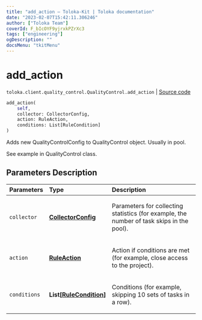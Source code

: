 ```yaml
---
title: "add_action — Toloka-Kit | Toloka documentation"
date: "2023-02-07T15:42:11.306246"
author: ["Toloka Team"]
coverId: F_bIcOYF9yjrxkPZrXc3
tags: ["engineering"]
ogDescription: ""
docsMenu: "tkitMenu"
---
```


# add_action
`toloka.client.quality_control.QualityControl.add_action` | [Source code](https://github.com/Toloka/toloka-kit/blob/v1.1.3/src/client/quality_control.py#L143)

```python
add_action(
    self,
    collector: CollectorConfig,
    action: RuleAction,
    conditions: List[RuleCondition]
)
```

Adds new QualityControlConfig to QualityControl object. Usually in pool.

See example in QualityControl class.

## Parameters Description

| Parameters | Type | Description |
| :----------| :----| :-----------|
`collector`|**[CollectorConfig](/docs/toloka-kit/reference/toloka.client.collectors.CollectorConfig)**|<p>Parameters for collecting statistics (for example, the number of task skips in the pool).</p>
`action`|**[RuleAction](/docs/toloka-kit/reference/toloka.client.actions.RuleAction)**|<p>Action if conditions are met (for example, close access to the project).</p>
`conditions`|**List\[[RuleCondition](/docs/toloka-kit/reference/toloka.client.conditions.RuleCondition)\]**|<p>Conditions (for example, skipping 10 sets of tasks in a row).</p>
